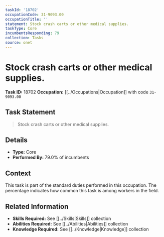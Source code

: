 ```yaml
---
taskId: '18702'
occupationCode: 31-9093.00
occupationTitle: ''
statement: Stock crash carts or other medical supplies.
taskType: Core
incumbentsResponding: 79
collection: Tasks
source: onet
---
```

# Stock crash carts or other medical supplies.

**Task ID:** 18702
**Occupation:** [[../Occupations|Occupation]] with code `31-9093.00`

## Task Statement

> Stock crash carts or other medical supplies.

## Details

- **Type:** Core
- **Performed By:** 79.0% of incumbents

## Context

This task is part of the standard duties performed in this occupation. The percentage indicates how common this task is among workers in the field.

## Related Information

- **Skills Required:** See [[../Skills|Skills]] collection
- **Abilities Required:** See [[../Abilities|Abilities]] collection
- **Knowledge Required:** See [[../Knowledge|Knowledge]] collection
